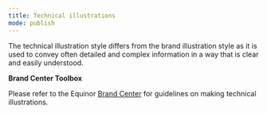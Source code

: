 ```yaml
---
title: Technical illustrations
mode: publish
---
```


The technical illustration style differs from the brand illustration style as it is used to convey often detailed and complex information in a way that is clear and easily understood.


**Brand Center Toolbox**

Please refer to the Equinor [Brand Center](https://communicationtoolbox.equinor.com/brandcenter/en/equinorbc/component/default/102 "Brand Center Toolbox Guidelines") for guidelines on making technical illustrations. 
